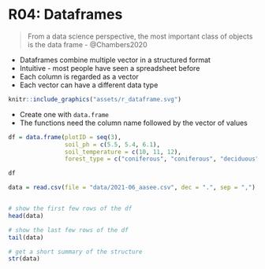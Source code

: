# R04: Dataframes


> From a data science perspective, the most important class of objects is the data frame - @Chambers2020


* Dataframes combine multiple vector in a structured format
* Intuitive - most people have seen a spreadsheet before
* Each column is regarded as a vector
* Each vector can have a different data type


```r
knitr::include_graphics("assets/r_dataframe.svg")
```


* Create one with `data.frame`
* The functions need the column name followed by the vector of values


```r
df = data.frame(plotID = seq(3),
                soil_ph = c(5.5, 5.4, 6.1),
                soil_temperature = c(10, 11, 12),
                forest_type = c("coniferous", "coniferous", "deciduous"))

df
```






```r
data = read.csv(file = "data/2021-06_aasee.csv", dec = ".", sep = ",")


# show the first few rows of the df
head(data)

# show the last few rows of the df
tail(data)

# get a short summary of the structure
str(data)
```


